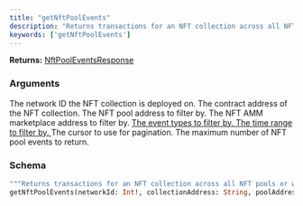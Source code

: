 ```yaml
---
title: "getNftPoolEvents"
description: "Returns transactions for an NFT collection across all NFT pools or within a given pool."
keywords: ['getNftPoolEvents']
---
```


**Returns:** [NftPoolEventsResponse](/api-reference/types/nftpooleventsresponse)

### Arguments

<ResponseField name="networkId" type="Int!" required>
  The network ID the NFT collection is deployed on.
</ResponseField>

<ResponseField name="collectionAddress" type="String">
  The contract address of the NFT collection.
</ResponseField>

<ResponseField name="poolAddress" type="String">
  The NFT pool address to filter by.
</ResponseField>

<ResponseField name="exchangeAddress" type="String">
  The NFT AMM marketplace address to filter by.
</ResponseField>

<a href="/api-reference/types/nftpooleventtype">
  <ResponseField name="eventTypes" type="[NftPoolEventType!]">
    The event types to filter by.
  </ResponseField>
</a>

<a href="/api-reference/types/eventquerytimestampinput">
  <ResponseField name="timestamp" type="EventQueryTimestampInput">
    The time range to filter by.
  </ResponseField>
</a>

<ResponseField name="cursor" type="String">
  The cursor to use for pagination.
</ResponseField>

<ResponseField name="limit" type="Int">
  The maximum number of NFT pool events to return.
</ResponseField>

### Schema


```graphql 
"""Returns transactions for an NFT collection across all NFT pools or within a given pool."""
getNftPoolEvents(networkId: Int!, collectionAddress: String, poolAddress: String, exchangeAddress: String, eventTypes: [NftPoolEventType!], timestamp: EventQueryTimestampInput, cursor: String, limit: Int): NftPoolEventsResponse
```
